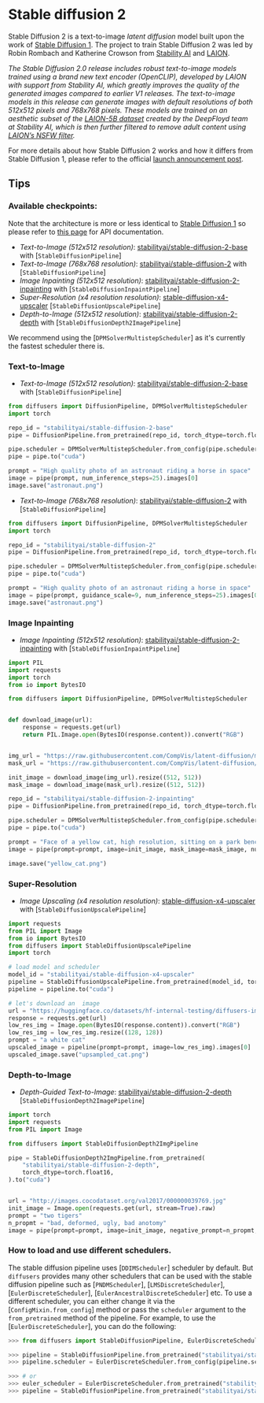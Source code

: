 <!--Copyright 2022 The HuggingFace Team. All rights reserved.

Licensed under the Apache License, Version 2.0 (the "License"); you may not use this file except in compliance with
the License. You may obtain a copy of the License at

http://www.apache.org/licenses/LICENSE-2.0

Unless required by applicable law or agreed to in writing, software distributed under the License is distributed on
an "AS IS" BASIS, WITHOUT WARRANTIES OR CONDITIONS OF ANY KIND, either express or implied. See the License for the
specific language governing permissions and limitations under the License.
-->

# Stable diffusion 2

Stable Diffusion 2 is a text-to-image _latent diffusion_ model built upon the work of [Stable Diffusion 1](https://stability.ai/blog/stable-diffusion-public-release). 
The project to train Stable Diffusion 2 was led by Robin Rombach and Katherine Crowson from [Stability AI](https://stability.ai/) and [LAION](https://laion.ai/).

*The Stable Diffusion 2.0 release includes robust text-to-image models trained using a brand new text encoder (OpenCLIP), developed by LAION with support from Stability AI, which greatly improves the quality of the generated images compared to earlier V1 releases. The text-to-image models in this release can generate images with default resolutions of both 512x512 pixels and 768x768 pixels. 
These models are trained on an aesthetic subset of the [LAION-5B dataset](https://laion.ai/blog/laion-5b/) created by the DeepFloyd team at Stability AI, which is then further filtered to remove adult content using [LAION’s NSFW filter](https://openreview.net/forum?id=M3Y74vmsMcY).*

For more details about how Stable Diffusion 2 works and how it differs from Stable Diffusion 1, please refer to the official [launch announcement post](https://stability.ai/blog/stable-diffusion-v2-release).

## Tips

### Available checkpoints:

Note that the architecture is more or less identical to [Stable Diffusion 1](./stable_diffusion/overview) so please refer to [this page](./stable_diffusion/overview) for API documentation.

- *Text-to-Image (512x512 resolution)*: [stabilityai/stable-diffusion-2-base](https://huggingface.co/stabilityai/stable-diffusion-2-base) with [`StableDiffusionPipeline`]
- *Text-to-Image (768x768 resolution)*: [stabilityai/stable-diffusion-2](https://huggingface.co/stabilityai/stable-diffusion-2) with [`StableDiffusionPipeline`]
- *Image Inpainting (512x512 resolution)*: [stabilityai/stable-diffusion-2-inpainting](https://huggingface.co/stabilityai/stable-diffusion-2-inpainting) with [`StableDiffusionInpaintPipeline`]
- *Super-Resolution (x4 resolution resolution)*: [stable-diffusion-x4-upscaler](https://huggingface.co/stabilityai/stable-diffusion-x4-upscaler) [`StableDiffusionUpscalePipeline`]
- *Depth-to-Image (512x512 resolution)*: [stabilityai/stable-diffusion-2-depth](https://huggingface.co/stabilityai/stable-diffusion-2-depth) with [`StableDiffusionDepth2ImagePipeline`]

We recommend using the [`DPMSolverMultistepScheduler`] as it's currently the fastest scheduler there is.


### Text-to-Image

- *Text-to-Image (512x512 resolution)*: [stabilityai/stable-diffusion-2-base](https://huggingface.co/stabilityai/stable-diffusion-2-base) with [`StableDiffusionPipeline`]

```python
from diffusers import DiffusionPipeline, DPMSolverMultistepScheduler
import torch

repo_id = "stabilityai/stable-diffusion-2-base"
pipe = DiffusionPipeline.from_pretrained(repo_id, torch_dtype=torch.float16, revision="fp16")

pipe.scheduler = DPMSolverMultistepScheduler.from_config(pipe.scheduler.config)
pipe = pipe.to("cuda")

prompt = "High quality photo of an astronaut riding a horse in space"
image = pipe(prompt, num_inference_steps=25).images[0]
image.save("astronaut.png")
```

- *Text-to-Image (768x768 resolution)*: [stabilityai/stable-diffusion-2](https://huggingface.co/stabilityai/stable-diffusion-2) with [`StableDiffusionPipeline`]

```python
from diffusers import DiffusionPipeline, DPMSolverMultistepScheduler
import torch

repo_id = "stabilityai/stable-diffusion-2"
pipe = DiffusionPipeline.from_pretrained(repo_id, torch_dtype=torch.float16, revision="fp16")

pipe.scheduler = DPMSolverMultistepScheduler.from_config(pipe.scheduler.config)
pipe = pipe.to("cuda")

prompt = "High quality photo of an astronaut riding a horse in space"
image = pipe(prompt, guidance_scale=9, num_inference_steps=25).images[0]
image.save("astronaut.png")
```

### Image Inpainting

- *Image Inpainting (512x512 resolution)*: [stabilityai/stable-diffusion-2-inpainting](https://huggingface.co/stabilityai/stable-diffusion-2-inpainting) with [`StableDiffusionInpaintPipeline`]

```python
import PIL
import requests
import torch
from io import BytesIO

from diffusers import DiffusionPipeline, DPMSolverMultistepScheduler


def download_image(url):
    response = requests.get(url)
    return PIL.Image.open(BytesIO(response.content)).convert("RGB")


img_url = "https://raw.githubusercontent.com/CompVis/latent-diffusion/main/data/inpainting_examples/overture-creations-5sI6fQgYIuo.png"
mask_url = "https://raw.githubusercontent.com/CompVis/latent-diffusion/main/data/inpainting_examples/overture-creations-5sI6fQgYIuo_mask.png"

init_image = download_image(img_url).resize((512, 512))
mask_image = download_image(mask_url).resize((512, 512))

repo_id = "stabilityai/stable-diffusion-2-inpainting"
pipe = DiffusionPipeline.from_pretrained(repo_id, torch_dtype=torch.float16, revision="fp16")

pipe.scheduler = DPMSolverMultistepScheduler.from_config(pipe.scheduler.config)
pipe = pipe.to("cuda")

prompt = "Face of a yellow cat, high resolution, sitting on a park bench"
image = pipe(prompt=prompt, image=init_image, mask_image=mask_image, num_inference_steps=25).images[0]

image.save("yellow_cat.png")
```

### Super-Resolution

- *Image Upscaling (x4 resolution resolution)*: [stable-diffusion-x4-upscaler](https://huggingface.co/stabilityai/stable-diffusion-x4-upscaler) with [`StableDiffusionUpscalePipeline`]


```python
import requests
from PIL import Image
from io import BytesIO
from diffusers import StableDiffusionUpscalePipeline
import torch

# load model and scheduler
model_id = "stabilityai/stable-diffusion-x4-upscaler"
pipeline = StableDiffusionUpscalePipeline.from_pretrained(model_id, torch_dtype=torch.float16)
pipeline = pipeline.to("cuda")

# let's download an  image
url = "https://huggingface.co/datasets/hf-internal-testing/diffusers-images/resolve/main/sd2-upscale/low_res_cat.png"
response = requests.get(url)
low_res_img = Image.open(BytesIO(response.content)).convert("RGB")
low_res_img = low_res_img.resize((128, 128))
prompt = "a white cat"
upscaled_image = pipeline(prompt=prompt, image=low_res_img).images[0]
upscaled_image.save("upsampled_cat.png")
```

### Depth-to-Image

- *Depth-Guided Text-to-Image*: [stabilityai/stable-diffusion-2-depth](https://huggingface.co/stabilityai/stable-diffusion-2-depth) [`StableDiffusionDepth2ImagePipeline`]


```python
import torch
import requests
from PIL import Image

from diffusers import StableDiffusionDepth2ImgPipeline

pipe = StableDiffusionDepth2ImgPipeline.from_pretrained(
    "stabilityai/stable-diffusion-2-depth",
    torch_dtype=torch.float16,
).to("cuda")


url = "http://images.cocodataset.org/val2017/000000039769.jpg"
init_image = Image.open(requests.get(url, stream=True).raw)
prompt = "two tigers"
n_propmt = "bad, deformed, ugly, bad anotomy"
image = pipe(prompt=prompt, image=init_image, negative_prompt=n_propmt, strength=0.7).images[0]
```

### How to load and use different schedulers.

The stable diffusion pipeline uses [`DDIMScheduler`] scheduler by default. But `diffusers` provides many other schedulers that can be used with the stable diffusion pipeline such as [`PNDMScheduler`], [`LMSDiscreteScheduler`], [`EulerDiscreteScheduler`], [`EulerAncestralDiscreteScheduler`] etc.
To use a different scheduler, you can either change it via the [`ConfigMixin.from_config`] method or pass the `scheduler` argument to the `from_pretrained` method of the pipeline. For example, to use the [`EulerDiscreteScheduler`], you can do the following:

```python
>>> from diffusers import StableDiffusionPipeline, EulerDiscreteScheduler

>>> pipeline = StableDiffusionPipeline.from_pretrained("stabilityai/stable-diffusion-2")
>>> pipeline.scheduler = EulerDiscreteScheduler.from_config(pipeline.scheduler.config)

>>> # or
>>> euler_scheduler = EulerDiscreteScheduler.from_pretrained("stabilityai/stable-diffusion-2", subfolder="scheduler")
>>> pipeline = StableDiffusionPipeline.from_pretrained("stabilityai/stable-diffusion-2", scheduler=euler_scheduler)
```
